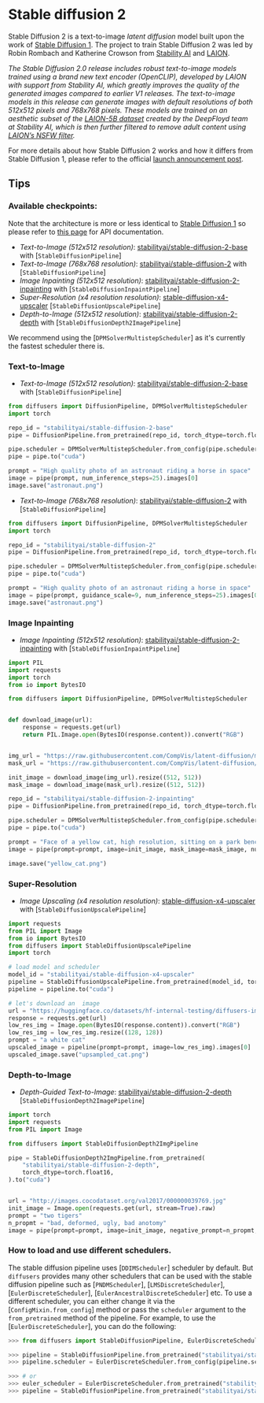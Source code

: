 <!--Copyright 2022 The HuggingFace Team. All rights reserved.

Licensed under the Apache License, Version 2.0 (the "License"); you may not use this file except in compliance with
the License. You may obtain a copy of the License at

http://www.apache.org/licenses/LICENSE-2.0

Unless required by applicable law or agreed to in writing, software distributed under the License is distributed on
an "AS IS" BASIS, WITHOUT WARRANTIES OR CONDITIONS OF ANY KIND, either express or implied. See the License for the
specific language governing permissions and limitations under the License.
-->

# Stable diffusion 2

Stable Diffusion 2 is a text-to-image _latent diffusion_ model built upon the work of [Stable Diffusion 1](https://stability.ai/blog/stable-diffusion-public-release). 
The project to train Stable Diffusion 2 was led by Robin Rombach and Katherine Crowson from [Stability AI](https://stability.ai/) and [LAION](https://laion.ai/).

*The Stable Diffusion 2.0 release includes robust text-to-image models trained using a brand new text encoder (OpenCLIP), developed by LAION with support from Stability AI, which greatly improves the quality of the generated images compared to earlier V1 releases. The text-to-image models in this release can generate images with default resolutions of both 512x512 pixels and 768x768 pixels. 
These models are trained on an aesthetic subset of the [LAION-5B dataset](https://laion.ai/blog/laion-5b/) created by the DeepFloyd team at Stability AI, which is then further filtered to remove adult content using [LAION’s NSFW filter](https://openreview.net/forum?id=M3Y74vmsMcY).*

For more details about how Stable Diffusion 2 works and how it differs from Stable Diffusion 1, please refer to the official [launch announcement post](https://stability.ai/blog/stable-diffusion-v2-release).

## Tips

### Available checkpoints:

Note that the architecture is more or less identical to [Stable Diffusion 1](./stable_diffusion/overview) so please refer to [this page](./stable_diffusion/overview) for API documentation.

- *Text-to-Image (512x512 resolution)*: [stabilityai/stable-diffusion-2-base](https://huggingface.co/stabilityai/stable-diffusion-2-base) with [`StableDiffusionPipeline`]
- *Text-to-Image (768x768 resolution)*: [stabilityai/stable-diffusion-2](https://huggingface.co/stabilityai/stable-diffusion-2) with [`StableDiffusionPipeline`]
- *Image Inpainting (512x512 resolution)*: [stabilityai/stable-diffusion-2-inpainting](https://huggingface.co/stabilityai/stable-diffusion-2-inpainting) with [`StableDiffusionInpaintPipeline`]
- *Super-Resolution (x4 resolution resolution)*: [stable-diffusion-x4-upscaler](https://huggingface.co/stabilityai/stable-diffusion-x4-upscaler) [`StableDiffusionUpscalePipeline`]
- *Depth-to-Image (512x512 resolution)*: [stabilityai/stable-diffusion-2-depth](https://huggingface.co/stabilityai/stable-diffusion-2-depth) with [`StableDiffusionDepth2ImagePipeline`]

We recommend using the [`DPMSolverMultistepScheduler`] as it's currently the fastest scheduler there is.


### Text-to-Image

- *Text-to-Image (512x512 resolution)*: [stabilityai/stable-diffusion-2-base](https://huggingface.co/stabilityai/stable-diffusion-2-base) with [`StableDiffusionPipeline`]

```python
from diffusers import DiffusionPipeline, DPMSolverMultistepScheduler
import torch

repo_id = "stabilityai/stable-diffusion-2-base"
pipe = DiffusionPipeline.from_pretrained(repo_id, torch_dtype=torch.float16, revision="fp16")

pipe.scheduler = DPMSolverMultistepScheduler.from_config(pipe.scheduler.config)
pipe = pipe.to("cuda")

prompt = "High quality photo of an astronaut riding a horse in space"
image = pipe(prompt, num_inference_steps=25).images[0]
image.save("astronaut.png")
```

- *Text-to-Image (768x768 resolution)*: [stabilityai/stable-diffusion-2](https://huggingface.co/stabilityai/stable-diffusion-2) with [`StableDiffusionPipeline`]

```python
from diffusers import DiffusionPipeline, DPMSolverMultistepScheduler
import torch

repo_id = "stabilityai/stable-diffusion-2"
pipe = DiffusionPipeline.from_pretrained(repo_id, torch_dtype=torch.float16, revision="fp16")

pipe.scheduler = DPMSolverMultistepScheduler.from_config(pipe.scheduler.config)
pipe = pipe.to("cuda")

prompt = "High quality photo of an astronaut riding a horse in space"
image = pipe(prompt, guidance_scale=9, num_inference_steps=25).images[0]
image.save("astronaut.png")
```

### Image Inpainting

- *Image Inpainting (512x512 resolution)*: [stabilityai/stable-diffusion-2-inpainting](https://huggingface.co/stabilityai/stable-diffusion-2-inpainting) with [`StableDiffusionInpaintPipeline`]

```python
import PIL
import requests
import torch
from io import BytesIO

from diffusers import DiffusionPipeline, DPMSolverMultistepScheduler


def download_image(url):
    response = requests.get(url)
    return PIL.Image.open(BytesIO(response.content)).convert("RGB")


img_url = "https://raw.githubusercontent.com/CompVis/latent-diffusion/main/data/inpainting_examples/overture-creations-5sI6fQgYIuo.png"
mask_url = "https://raw.githubusercontent.com/CompVis/latent-diffusion/main/data/inpainting_examples/overture-creations-5sI6fQgYIuo_mask.png"

init_image = download_image(img_url).resize((512, 512))
mask_image = download_image(mask_url).resize((512, 512))

repo_id = "stabilityai/stable-diffusion-2-inpainting"
pipe = DiffusionPipeline.from_pretrained(repo_id, torch_dtype=torch.float16, revision="fp16")

pipe.scheduler = DPMSolverMultistepScheduler.from_config(pipe.scheduler.config)
pipe = pipe.to("cuda")

prompt = "Face of a yellow cat, high resolution, sitting on a park bench"
image = pipe(prompt=prompt, image=init_image, mask_image=mask_image, num_inference_steps=25).images[0]

image.save("yellow_cat.png")
```

### Super-Resolution

- *Image Upscaling (x4 resolution resolution)*: [stable-diffusion-x4-upscaler](https://huggingface.co/stabilityai/stable-diffusion-x4-upscaler) with [`StableDiffusionUpscalePipeline`]


```python
import requests
from PIL import Image
from io import BytesIO
from diffusers import StableDiffusionUpscalePipeline
import torch

# load model and scheduler
model_id = "stabilityai/stable-diffusion-x4-upscaler"
pipeline = StableDiffusionUpscalePipeline.from_pretrained(model_id, torch_dtype=torch.float16)
pipeline = pipeline.to("cuda")

# let's download an  image
url = "https://huggingface.co/datasets/hf-internal-testing/diffusers-images/resolve/main/sd2-upscale/low_res_cat.png"
response = requests.get(url)
low_res_img = Image.open(BytesIO(response.content)).convert("RGB")
low_res_img = low_res_img.resize((128, 128))
prompt = "a white cat"
upscaled_image = pipeline(prompt=prompt, image=low_res_img).images[0]
upscaled_image.save("upsampled_cat.png")
```

### Depth-to-Image

- *Depth-Guided Text-to-Image*: [stabilityai/stable-diffusion-2-depth](https://huggingface.co/stabilityai/stable-diffusion-2-depth) [`StableDiffusionDepth2ImagePipeline`]


```python
import torch
import requests
from PIL import Image

from diffusers import StableDiffusionDepth2ImgPipeline

pipe = StableDiffusionDepth2ImgPipeline.from_pretrained(
    "stabilityai/stable-diffusion-2-depth",
    torch_dtype=torch.float16,
).to("cuda")


url = "http://images.cocodataset.org/val2017/000000039769.jpg"
init_image = Image.open(requests.get(url, stream=True).raw)
prompt = "two tigers"
n_propmt = "bad, deformed, ugly, bad anotomy"
image = pipe(prompt=prompt, image=init_image, negative_prompt=n_propmt, strength=0.7).images[0]
```

### How to load and use different schedulers.

The stable diffusion pipeline uses [`DDIMScheduler`] scheduler by default. But `diffusers` provides many other schedulers that can be used with the stable diffusion pipeline such as [`PNDMScheduler`], [`LMSDiscreteScheduler`], [`EulerDiscreteScheduler`], [`EulerAncestralDiscreteScheduler`] etc.
To use a different scheduler, you can either change it via the [`ConfigMixin.from_config`] method or pass the `scheduler` argument to the `from_pretrained` method of the pipeline. For example, to use the [`EulerDiscreteScheduler`], you can do the following:

```python
>>> from diffusers import StableDiffusionPipeline, EulerDiscreteScheduler

>>> pipeline = StableDiffusionPipeline.from_pretrained("stabilityai/stable-diffusion-2")
>>> pipeline.scheduler = EulerDiscreteScheduler.from_config(pipeline.scheduler.config)

>>> # or
>>> euler_scheduler = EulerDiscreteScheduler.from_pretrained("stabilityai/stable-diffusion-2", subfolder="scheduler")
>>> pipeline = StableDiffusionPipeline.from_pretrained("stabilityai/stable-diffusion-2", scheduler=euler_scheduler)
```
